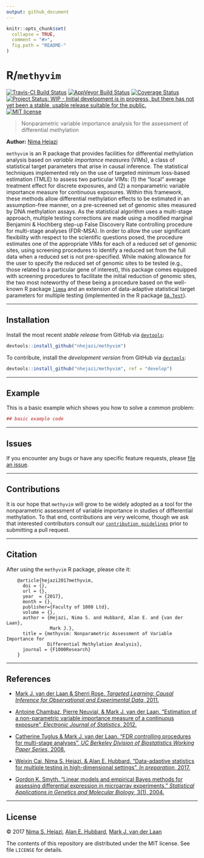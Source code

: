 ```yaml
---
output: github_document
---
```


<!-- README.md is generated from README.Rmd. Please edit that file -->

```r
knitr::opts_chunk$set(
  collapse = TRUE,
  comment = "#>",
  fig.path = "README-"
)
```

# R/`methyvim`

[![Travis-CI Build Status](https://travis-ci.org/nhejazi/methyvim.svg?branch=master)](https://travis-ci.org/nhejazi/methyvim)
[![AppVeyor Build  Status](https://ci.appveyor.com/api/projects/status/github/nhejazi/methyvim?branch=master&svg=true)](https://ci.appveyor.com/project/nhejazi/methyvim)
[![Coverage Status](https://img.shields.io/codecov/c/github/nhejazi/methyvim/master.svg)](https://codecov.io/github/nhejazi/methyvim?branch=master)
[![Project Status: WIP - Initial development is in progress, but there has not yet been a stable, usable release suitable for the public.](http://www.repostatus.org/badges/latest/wip.svg)](http://www.repostatus.org/#wip)
[![MIT license](http://img.shields.io/badge/license-MIT-brightgreen.svg)](http://opensource.org/licenses/MIT)

> Nonparametric variable importance analysis for the assessment of differential
> methylation

__Author:__ [Nima Hejazi](http://nimahejazi.org)

`methyvim` is an R package that provides facilities for differential methylation
analysis based on _variable importance measures_ (VIMs), a class of statistical
target parameters that arise in causal inference. The statistical techniques
implemented rely on the use of targeted minimum loss-based estimation (TMLE) to
assess two particular VIMs: (1) the "local" average treatment effect for
discrete exposures, and (2) a nonparametric variable importance measure for
continuous exposures. Within this framework, these methods allow differential
methylation effects to be estimated in an assumption-free manner, on a
pre-screened set of genomic sites measured by DNA methylation assays. As the
statistical algorithm uses a multi-stage approach, multiple testing corrections
are made using a modified marginal Benjamini & Hochberg step-up False Discovery
Rate controlling procedure for multi-stage analyses (FDR-MSA). In order to allow
the user significant flexibility with respect to the scientific questions posed,
the procedure estimates one of the appropriate VIMs for each of a reduced set of
genomic sites, using screening procedures to identify a reduced set from the
full data when a reduced set is not pre-specified. While making allowance for
the user to specify the reduced set of genomic sites to be tested (e.g., those
related to a particular gene of interest), this package comes equipped with
screening procedures to facilitate the initial reduction of genomic sites, the
two most noteworthy of these being a procedure based on the well-known R package
[`limma`](https://bioconductor.org/packages/release/bioc/html/limma.html) and an
extension of data-adaptive statistical target parameters for multiple testing
(implemented in the R package
[`DA.Test`](https://github.com/wilsoncai1992/data.adapt.multi.test)).

---

## Installation

<!--
For standard use, install from [Bioconductor](https://bioconductor.org):
```r
source("https://bioconductor.org/biocLite.R")
biocLite("methyvim")
```
-->

Install the most recent _stable release_ from GitHub via
[`devtools`](https://www.rstudio.com/products/rpackages/devtools/):

```r
devtools::install_github("nhejazi/methyvim")
```

To contribute, install the _development version_ from GitHub via
[`devtools`](https://www.rstudio.com/products/rpackages/devtools/):

```r
devtools::install_github("nhejazi/methyvim", ref = "develop")
```

---

## Example

This is a basic example which shows you how to solve a common problem:

```r
## basic example code
```

---

## Issues

If you encounter any bugs or have any specific feature requests, please [file an
issue](https://github.com/nhejazi/methyvim/issues).

---

## Contributions

It is our hope that `methyvim` will grow to be widely adopted as a tool for the
nonparametric assessment of variable importance in studies of differential
methylation. To that end, contributions are very welcome, though we ask that
interested contributors consult our [`contribution
guidelines`](https://github.com/nhejazi/methyvim/blob/master/CONTRIBUTING.md)
prior to submitting a pull request.

---

## Citation

After using the `methyvim` R package, please cite it:

        @article{hejazi2017methyvim,
          doi = {},
          url = {},
          year  = {2017},
          month = {},
          publisher={Faculty of 1000 Ltd},
          volume = {},
          author = {Hejazi, Nima S. and Hubbard, Alan E. and {van der Laan},
                    Mark J.},
          title = {methyvim: Nonparametric Assessment of Variable Importance for
                   Differential Methylation Analysis},
          journal = {F1000Research}
        }

---

## References

* [Mark J. van der Laan & Sherri Rose. _Targeted Learning: Causal Inference for
    Observational and Experimental Data_,
    2011.](http://www.targetedlearningbook.com)

* [Antoine Chambaz, Pierre Neuvial, & Mark J. van der Laan. "Estimation of a
    non-parametric variable importance measure of a continuous exposure",
    _Electronic Journal of Statistics_,
    2012.](http://www.math-info.univ-paris5.fr/~chambaz/Papiers/chambazNeuvialvanderLaan_EJS2012.pdf)

* [Catherine Tuglus & Mark J. van der Laan. "FDR controlling procedures for
    multi-stage analyses", _UC Berkeley Division of Biostatistics Working
    Paper Series_, 2008.](http://biostats.bepress.com/ucbbiostat/paper239/)

* [Weixin Cai, Nima S. Hejazi, & Alan E. Hubbard. "Data-adaptive statistics for
    multiple testing in high-dimensional settings", _In preparation_,
    2017.](https://www.overleaf.com/5660573pjjrxh#/25678897/)

* [Gordon K. Smyth. "Linear models and empirical Bayes methods for assessing
    differential expression in microarray experiments." _Statistical
    Applications in Genetics and Molecular Biology_, 3(1),
    2004.](http://www.statsci.org/smyth/pubs/ebayes.pdf)

---

## License

&copy; 2017 [Nima S. Hejazi](http://nimahejazi.org), [Alan E.
Hubbard](http://sph.berkeley.edu/alan-hubbard), [Mark J. van der
Laan](https://www.stat.berkeley.edu/~laan/)

The contents of this repository are distributed under the MIT license. See file
`LICENSE` for details.
